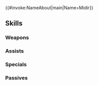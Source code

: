 {{#invoke:NameAbout|main|Name=Midir}}{{HeroPage Tabs}}
{{Hero Infobox
|Name=Midir
|Title=Archer of Yngvi
|WeaponType=Blue Bow
|MoveType=Cavalry
|Origin=Fire Emblem: Genealogy of the Holy War
|Gender=Male
|actorEN=Ry McKeand
|actorJP=優希比呂
|artist=かわすみ
|randomStartTime=2025-02-07T07:00:00Z
|additionDate=January 6, 2025
|releaseDate=January 7, 2025
|poolDate=January 28, 2025
|poolRarities=5
|cv1=3
|cv2=200300
|TagID=ミデェール
|InternalID=1193
|Properties=
|description=An archer knight in service of Yngvi. He was severely injured when he stood up against Munnir's assault. Appears in Fire Emblem: Genealogy of the Holy War.
}}
{{Stats Page
|Lv1HP=18|Lv1ATK=11|Lv1SPD=12|Lv1DEF=6|Lv1RES=3
|GRHP=50|GRATK=80|GRSPD=80|GRDEF=55|GRRES=45
}}
==Skills==
===Weapons===
{{Weapons Table
|weapon1=Iron Bow
|weapon1Default=1
|weapon1Unlock=1
|weapon2=Steel Bow
|weapon2Default=2
|weapon2Unlock=2
|weapon3=Silver Bow
|weapon3Default=4
|weapon3Unlock=3
|weapon4=Rampart Bow
|weapon4Default=5
|weapon4Unlock=5
}}
===Assists===
{{Assists Table}}
===Specials===
{{Specials Table
|special1=New Moon
|special1Default=4
|special1Unlock=3
|special2=Luna
|special2Unlock=4
}}
===Passives===
{{Passives Table
|passiveA1=Death Blow 1
|passiveA2=Swift Sparrow 1
|passiveA3=Swift Sparrow 2
|passiveA4=Sly Swift Sparrow
|passiveA1Unlock=2
|passiveA2Unlock=3
|passiveA3Unlock=4
|passiveA4Unlock=5
|passiveC1=Rouse Spd/Def 1
|passiveC2=Rouse Spd/Def 2
|passiveC3=Rouse Spd/Def 3
|passiveC4=Incite Spd/Def
|passiveC1Unlock=2
|passiveC2Unlock=3
|passiveC3Unlock=4
|passiveC4Unlock=5
}}
{{Heroes Navbox}}
